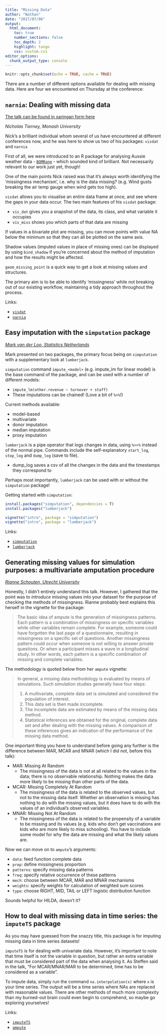 ```yaml
---
title: "Missing Data"
author: "Nathan"
date: "2017/07/06"
output: 
  html_document:
    toc: true
    number_sections: false
    toc_depth: 2
    highlight: tango
    css: custom.css
editor_options: 
  chunk_output_type: console
---
```


```r
knitr::opts_chunk$set(echo = TRUE, cache = TRUE)
```

There are a number of different options available for dealing with missing data. Here are four we encountered on Thursday at the conference:

## `narnia`: Dealing with missing data

[The talk can be found in xaringan form here](https://talks.updog.co/user2017/2017-07-06-user.html#1)

_Nicholas Tierney, Monash University_

Nick's a brilliant individual whom several of us have encountered at different conferences now, and he was here to show us two of his packages: `visdat` and `narnia`

First of all, we were introduced to an R package for analysing Aussie weather data - [`BOMRang`](http://github.com/ToowoombaTrio/BOMRang) - which sounded kind of brilliant. Not necessarily relevant to our work just yet, though!

[](!http://talks.updog.co/user2017/2017-07-06-useR_files/figure-html/unnamed-chunk-3-1.png)

One of the main points Nick raised was that it's always worth identifying the 'missingness mechanism', i.e. why is the data missing? (e.g. Wind gusts breaking the air temp gauge when wind gets too high).

`visdat` allows you to visualise an entire data frame at once, and see where the gaps in your data occur.
The two main features of his `visdat` package:

- `vis_dat` gives you a snapshot of the data, its class, and what variable it occupies
- `vis_miss` shows you which parts of that data are missing

If values in a bivariate plot are missing, you can move points with value NA below the minimum so that they can all be plotted on the same axis.

Shadow values (imputed values in place of missing ones) can be displayed by using `bind_shadow` if you're concerned about the method of imputation and how the results might be affected.

`geom_missing_point` is a quick way to get a look at missing values and structures.

The primary aim is to be able to identify 'missingness' while not breaking out of our existing workflow, maintaining a tidy approach throughout the process.

Links:

- [`visdat`](http://github.com/njtierney/visdat)
- [`narnia`](http://github.com/njtierney/narnia)

## Easy imputation with the `simputation` package

[_Mark van der Loo, Statistics Netherlands_](http://github.com/markvanderloo)

Mark presented on two packages, the primary focus being on `simputation` with a supplementary look at `lumberjack`.

`simputation` command `impute_<model>` (e.g. impute_lm for linear model) is the base command of the package, and can be used with a number of different models:

- `impute_lm(other.revenue ~ turnover + staff)`
- These imputations can be chained! (Love a bit of `%>%`!)

Current methods available:

- model-based
- multivariate
- donor imputation
- median imputation
- proxy imputation

`lumberjack` is a pipe operator that logs changes in data, using `%>>%` instead of the normal pipe. Commands include the self-explanatory `start_log`, `stop_log` and `dump_log` (save to file).

- dump_log saves a csv of all the changes in the data and the timestamps they correspond to

Perhaps most importantly, `lumberjack` can be used with or without the `simputation` package!

Getting started with `simputation`:

```r
install.packages("simputation", dependencies = T)
install.packages("lumberjack")

vignette("intro", package = "simputation")
vignette("intro", package = "lumberjack")
```

Links:

- [`simputation`](http://github.com/markvanderloo/simputation)
- [`lumberjack`](http://github.com/markvanderloo/lumberjack)

## Generating missing values for simulation purposes: a multivariate amputation procedure

[_Rianne Schouten, Utrecht University_](http://github.com/rianneschouten)

Honestly, I didn't entirely understand this talk. However, I gathered that the point was to _introduce_ missing values into your dataset for the purpose of checking the methods of missingness. Rianne probably best explains this herself in the vignette for the package:

> The basic idea of ampute is the generation of missingness patterns. Each pattern is a combination of missingness on specific variables while other variables remain complete. For example, someone could have forgotten the last page of a questionnaire, resulting in missingness on a specific set of questions. Another missingness pattern could occur when someone is not willing to answer private questions. Or when a participant misses a wave in a longitudinal study. In other words, each pattern is a specific combination of missing and complete variables.

The methodology is quoted below from her `ampute` vignette:

> In general, a missing data methodology is evaluated by means of simulations. Such simulation studies generally have four steps:
>
> 1. A multivariate, complete data set is simulated and considered the population of interest.
> 2. This data set is then made incomplete.
> 3. The incomplete data are estimated by means of the missing data method.
> 4. Statistical inferences are obtained for the original, complete data set and after dealing with the missing values. A comparison of these inferences gives an indication of the performance of the missing data method.

One important thing you have to understand before going any further is the difference between MAR, MCAR and MNAR (which I did not, before this talk):

- MAR: Missing At Random
    - The missingness of the data is not at all related to the values in the data; there is no observable relationship. Nothing makes the data more likely to be missing than other parts of the data.
- MCAR: Missing Completely At Random
    - The missingness of the data is related to the observed values, but not to the missing data itself. Whether an observation is missing has nothing to do with the missing values, but it does have to do with the values of an individual’s observed variables.
- MNAR: Missing Not At Random
    - The missingness of the data is related to the propensity of a variable to be missing and its values (e.g. kids who don't get vaccinations are kids who are more likely to miss schooling). You have to include some model for why the data are missing and what the likely values are.

Now we can move on to `ampute`'s arguments:

- `data`: feed function complete data
- `prop`: define missingness proportion
- `patterns`: specify missing data patterns
- `freq`: specify relative occurrence of these patterns
- `mech`: choose between MCAR, MAR and MNAR mechanisms
- `weights`: specify weights for calculation of weighted sum scores
- `type`: choose RIGHT, MID, TAIL or LEFT logistic distribution function

Sounds helpful for HILDA, doesn't it?

## How to deal with missing data in time series: the `imputeTS` package

As you may have guessed from the snazzy title, this package is for imputing missing data in time series datasets!

`imputeTS` is for dealing with univariate data. However, it's important to note that time itself is not the variable in question, but rather an extra variable that must be considered part of the data when analysing it. As Steffen said in the talk, "For MCAR/MNAR/MAR to be determined, time has to be considered as a variable".

To impute data, simply run the command `na.interpolation(x)` where `x` is your time series. The output will be a time series where NAs are replaced with reasonable values. There are other methods of much more complexity than my burned-out brain could even begin to comprehend, so maybe go exploring yourselves!

Links:

- [`imputeTS`](http://github.com/steffenmoritz/imputets)
- [`ampute`](http://GitHub.com/rianneschouten/amputation_with_ampute)

